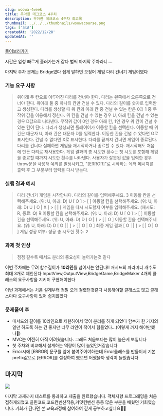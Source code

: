 ```yaml
---
slug: woowa-4week
title: 우아한 테크코스 4주차
description: 우아한 테크코스 4주차 회고록
thumbnail: ../../../thumbnails/woowacourse.png
tags: ['회고']
createdAt: '2022/12/28'
updatedAt: ''
---
```


[풀이보러가기](https://github.com/Ryong-E/javascript-bridge)

시간은 엄청 빠르게 흘러가는거 같다
벌써 마지막 주차라니....

마지막 주차 문제는 Bridge였다 쉽게 말하면 오징어 게임 다리 건너기 게임이였다

### 기능 요구 사항

> 위아래 두 칸으로 이루어진 다리를 건너야 한다.
> 다리는 왼쪽에서 오른쪽으로 건너야 한다.
> 위아래 둘 중 하나의 칸만 건널 수 있다.
> 다리의 길이를 숫자로 입력받고 생성한다.
> 다리를 생성할 때 위 칸과 아래 칸 중 건널 수 있는 칸은 0과 1 중 무작위 값을 이용해서 정한다.
> 위 칸을 건널 수 있는 경우 U, 아래 칸을 건널 수 있는 경우 D값으로 나타낸다.
> 무작위 값이 0인 경우 아래 칸, 1인 경우 위 칸이 건널 수 있는 칸이 된다.
> 다리가 생성되면 플레이어가 이동할 칸을 선택한다.
> 이동할 때 위 칸은 대문자 U, 아래 칸은 대문자 D를 입력한다.
> 이동한 칸을 건널 수 있다면 O로 표시한다. 건널 수 없다면 X로 표시한다.
> 다리를 끝까지 건너면 게임이 종료된다.
> 다리를 건너다 실패하면 게임을 재시작하거나 종료할 수 있다.
> 재시작해도 처음에 만든 다리로 재사용한다.
> 게임 결과의 총 시도한 횟수는 첫 시도를 포함해 게임을 종료할 때까지 시도한 횟수를 나타낸다.
> 사용자가 잘못된 값을 입력한 경우 throw문을 사용해 예외를 발생시키고, "[ERROR]"로 시작하는 에러 메시지를 출력 후 그 부분부터 입력을 다시 받는다.

### 실행 결과 예시

> 다리 건너기 게임을 시작합니다.
> 다리의 길이를 입력해주세요.
> 3
> 이동할 칸을 선택해주세요. (위: U, 아래: D)
> U
> [ O ] > [ ]
> 이동할 칸을 선택해주세요. (위: U, 아래: D)
> U
> [ O | X ] > [ | ]
> 게임을 다시 시도할지 여부를 입력해주세요. (재시도: R, 종료: Q)
> R
> 이동할 칸을 선택해주세요. (위: U, 아래: D)
> U
> [ O ] > [ ]
> 이동할 칸을 선택해주세요. (위: U, 아래: D)
> D
> [ O | ] > [ | O ]
> 이동할 칸을 선택해주세요. (위: U, 아래: D)
> D
> [ O | | ] > [ | O | O ]
> 최종 게임 결과
> [ O | | ] > [ | O | O ]
> 게임 성공 여부: 성공
> 총 시도한 횟수: 2

### 과제 첫 인상

> 점점 갈수록 매서드 분리의 중요성이 늘어가는것 같다

이번 주차에는 무려 함수길이가 **10라인**를 넘어서는 안된다!!
매서드의 파라미터 개수도 최대 3개로 제한된다
InputView,OutputView,BridgeGame,BridgeMaker 4개의 클래스의 요구사항을 지키어 구현해야한다

이번 과제에서는 처음 설계부터 정말 오래 걸렸던것같다
사용해야할 클래스도 많고 클래스마다 요구사항이 있어 쉽지않았다

### 문제풀이 후

- 매서드의 길이를 10라인으로 제한하여서 많이 분리를 하게 되었다
  함수가 한 가지의 일만 하도록 하는 건 좋지만 너무 라인이 적어서 힘들었다...(이렇게 까지 해야만했나🤮)
- MVC는 여전히 아직 어려웠습니다. 그래도 처음보다는 많이 늘은게 보입니다
- 첫 주차와 비교해서 설계하는 역량이 많이 늘었던거같습니다
- Error시에 [ERROR] 문구를 앞에 붙여주어야하는데 Error클래스를 만들어서 기본 prefix값으로 [ERROR]를 설정하여 했으면 어땠을까 생각이 들었습니다

## 마지막

![](https://velog.velcdn.com/images/ryong-e/post/0f6ab322-49c9-4ce0-8ad5-f33fecd52108/image.png)

마지막 과제까지 테스트를 통과하고 제출을 완료했습니다.
객체지향 프로그래밍을 처음 접하게되었고 클린코드,코드컨벤션적용,커밋컨벤션 등등 많은 부분을 배웠던 기회였습니다.
기회가 된다면 본 교육과정에 참여하여 깊게 공부하고싶네요🫶🏻
